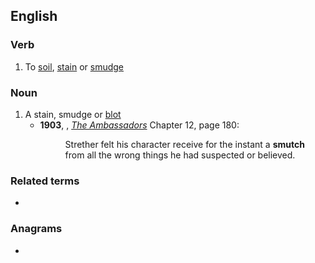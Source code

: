 ==English==

===Verb===
{{en-verb|smutches|smutching|smutched}}

# To [[soil]], [[stain]] or [[smudge]]

===Noun===
{{en-noun|es}}

# A stain, smudge or [[blot]]
#* '''1903''', {{w|Henry James}}, ''[[w:The Ambassadors|The Ambassadors]]'' Chapter 12, page 180:
#*: Strether felt his character receive for the instant a '''smutch''' from all the wrong things he had suspected or believed.
#: {{rfquotek|Ben Jonson}}

===Related terms===
* {{l|en|smut}}

===Anagrams===
* {{anagrams|en|schtum}}